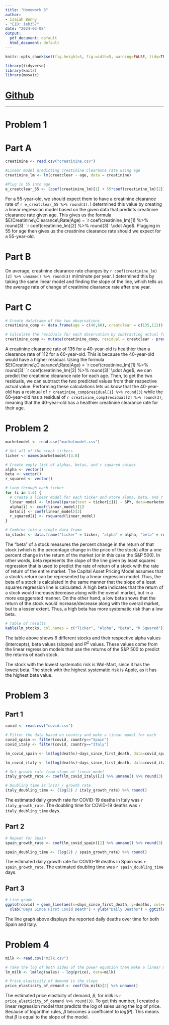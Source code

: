 ---
title: "Homework 3"
author:
- Isaiah Benny
- "EID: ieb357"
date: "2024-02-08"
output:
  pdf_document: default
  html_document: default
---

```{r global_options, echo=FALSE}
knitr::opts_chunk$set(fig.height=3, fig.width=5, warning=FALSE, tidy=TRUE, tidy.opts=list(width.cutoff=60), echo = FALSE, message = FALSE, fig.align = 'center')
```

```{r, include=F}
library(tidyverse)
library(knitr)
library(mosaic)
```

# [Github](https://github.com/isaiahbenny/SDS315-HW3)

------------------------------------------------------------------------

# Problem 1

# Part A

```{r}
creatinine <- read.csv("creatinine.csv")

#Linear model predicting creatinine clearance rate using age
creatinine_lm <- lm(creatclear ~ age, data = creatinine)

#Plug in 55 into age
e_creatclear_55 <- (coef(creatinine_lm)[1] + 55*coef(creatinine_lm)[2]) %>% unname()
```

For a 55-year-old, we should expect them to have a creatinine clearance rate of `r e_creatclear_55 %>% round(3)`. I determined this value by creating a linear regression model based on the given data that predicts creatinine clearance rate given age. This gives us the formula $E(Creatinine\;Clearance\;Rate|Age) =  `r coef(creatinine_lm)[1] %>% round(3)` `r coef(creatinine_lm)[2] %>% round(3)` \cdot Age$. Plugging in 55 for age then gives us the creatinine clearance rate should we expect for a 55-year-old.

# Part B
On average, creatinine clearance rate changes by `r coef(creatinine_lm)[2] %>% unname() %>% round(3)` ml/minute per year. I determined this by taking the same linear model and finding the slope of the line, which tells us the average rate of change of creatinine clearance rate after one year.

# Part C
```{r}
# Create dataframe of the two observations
creatinine_comp <- data.frame(age = c(40,60), creatclear = c(135,112))

# Calculate the residuals for each observation by subtracting actual from predicted
creatinine_comp <- mutate(creatinine_comp, residual = creatclear - predict(creatinine_lm, newdata=creatinine_comp))
```
A creatinine clearance rate of 135 for a 40-year-old is healthier than a clearance rate of 112 for a 60-year-old. This is because the 40-year-old would have a higher residual. Using the formula $E(Creatinine\;Clearance\;Rate|Age) =  `r coef(creatinine_lm)[1] %>% round(3)` `r coef(creatinine_lm)[2] %>% round(3)` \cdot Age$, we can predict the creatinine clearance rate for each age. Then, to get the two residuals, we can subtract the two predicted values from their respective actual value. Performing these calculations lets us know that the 40-year-old has a residual of `r creatinine_comp$residual[1] %>% round(3)` while the 60-year-old has a residual of `r creatinine_comp$residual[2] %>% round(3)`, meaning that the 40-year-old has a healthier creatinine clearance rate for their age.

\newpage
# Problem 2
```{r, fig.height=4}
marketmodel <- read.csv("marketmodel.csv")

# Get all of the stock tickers
ticker <- names(marketmodel)[3:8]

# Create empty list of alphas, betas, and r squared values
alpha <- vector()
beta <- vector()
r_squared <- vector()

# Loop through each ticker
for (i in 1:6) {
  # Create a linear model for each ticker and store alpha, beta, and r squared
  linear_model <- lm(eval(parse(text = ticker[i])) ~ SPY, data=marketmodel)
  alpha[i] <- coef(linear_model)[1]
  beta[i] <- coef(linear_model)[2]
  r_squared[i] <- rsquared(linear_model)
}

# Combine into a single data frame
lm_stocks <- data.frame("ticker" = ticker, "alpha" = alpha, "beta" = round(beta,3), "r_squared" = round(r_squared,3))
```
The "beta" of a stock measures the percent change in the return of that stock (which is the percentage change in the price of the stock)  after a one percent change in the return of the market (or in this case the S&P 500). In other words, beta represents the slope of the line given by least squares regression that is used to predict the rate of return of a stock with the rate of return of the entire market. The Capital Asset
Pricing Model assumes that a stock's return can be represented by a linear regression model. Thus, the beta of a stock is calculated in the same manner that the slope of a least squares regression line is calculated. A high beta indicates that the return of a stock would increase/decrease along with the overall market, but in a more exaggerated manner. On the other hand, a low beta shows that the return of the stock would increase/decrease along with the overall market, but to a lesser extent. Thus, a high beta has more systematic risk than a low beta.

```{r, fig.height=4}
# Table of results
kable(lm_stocks, col.names = c("Ticker", "Alpha", "Beta", "R Squared"))
```

The table above shows 6 different stocks and their respective alpha values (intercepts), beta values (slopes) and $R^2$ values. These values come from the linear regression models that use the returns of the S&P 500 to predict the returns of each stock.

The stock with the lowest systematic risk is Wal-Mart, since it has the lowest beta. The stock with the highest systematic risk is Apple, as it has the highest beta value.
\newpage

# Problem 3

## Part 1
```{r}
covid <- read.csv("covid.csv")

# Filter the data based on country and make a linear model for each
covid_spain <- filter(covid, country=="Spain")
covid_italy <- filter(covid, country=="Italy")

lm_covid_spain <- lm(log(deaths)~days_since_first_death, data=covid_spain)

lm_covid_italy <- lm(log(deaths)~days_since_first_death, data=covid_italy)

# Get growth rate from slope of linear model
italy_growth_rate <- coef(lm_covid_italy)[2] %>% unname() %>% round(3)

# Doubling time is ln(2) / growth rate
italy_doubling_time <- (log(2) / italy_growth_rate) %>% round()
```
The estimated daily growth rate for COVID-19 deaths in Italy was `r italy_growth_rate`. The doubling time for COVID-19 deaths was `r italy_doubling_time` days.

## Part 2
```{r}
# Repeat for Spain
spain_growth_rate <- coef(lm_covid_spain)[2] %>% unname() %>% round(3)

spain_doubling_time <- (log(2) / spain_growth_rate) %>% round()
```
The estimated daily growth rate for COVID-19 deaths in Spain was `r spain_growth_rate`. The estimated doubling time was `r spain_doubling_time` days.

## Part 3
```{r}
# Line graph
ggplot(covid) + geom_line(aes(x=days_since_first_death, y=deaths, col=country)) +
  xlab("Days Since First Covid Death") + ylab("Daily Deaths") + ggtitle("Daily Covid Deaths Over Time for Italy and Spain") + guides(col=guide_legend(title="Country"))
```

The line graph above displays the reported daily deaths over time for both Spain and Italy.

\newpage

# Problem 4
```{r}
milk <- read.csv("milk.csv")

# Take the log of both sides of the power equation then make a linear model
lm_milk <- lm(log(sales) ~ log(price), data=milk)

# Price elasticity of demand is the slope
price_elasticity_of_demand <- coef(lm_milk)[2] %>% unname()
```

The estimated price elasticity of demand, $\beta$, for milk is `r price_elasticity_of_demand %>% round(3)`. To get this number, I created a linear regression model that predicts the log of sales using the log of price. Because of logarithm rules, $\beta$ becomes a coefficient to $log(P)$. This means that $\beta$ is equal to the slope of the model.